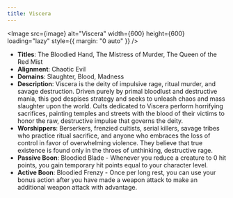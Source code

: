 ```yaml
---
title: Viscera
---
```



<Image src={image} alt="Viscera" width={600} height={600} loading="lazy" style={{ margin: "0 auto" }} />

- **Titles**: The Bloodied Hand, The Mistress of Murder, The Queen of the Red Mist
- **Alignment**: Chaotic Evil
- **Domains**: Slaughter, Blood, Madness
- **Description**: Viscera is the deity of impulsive rage, ritual murder, and savage destruction. Driven purely by primal bloodlust and destructive mania, this god despises strategy and seeks to unleash chaos and mass slaughter upon the world. Cults dedicated to Viscera perform horrifying sacrifices, painting temples and streets with the blood of their victims to honor the raw, destructive impulse that governs the deity.
- **Worshippers**: Berserkers, frenzied cultists, serial killers, savage tribes who practice ritual sacrifice, and anyone who embraces the loss of control in favor of overwhelming violence. They believe that true existence is found only in the throes of unthinking, destructive rage.
- **Passive Boon**: Bloodied Blade - Whenever you reduce a creature to 0 hit points, you gain temporary hit points equal to your character level.
- **Active Boon**: Bloodied Frenzy - Once per long rest, you can use your bonus action after you have made a weapon attack to make an additional weapon attack with advantage.

